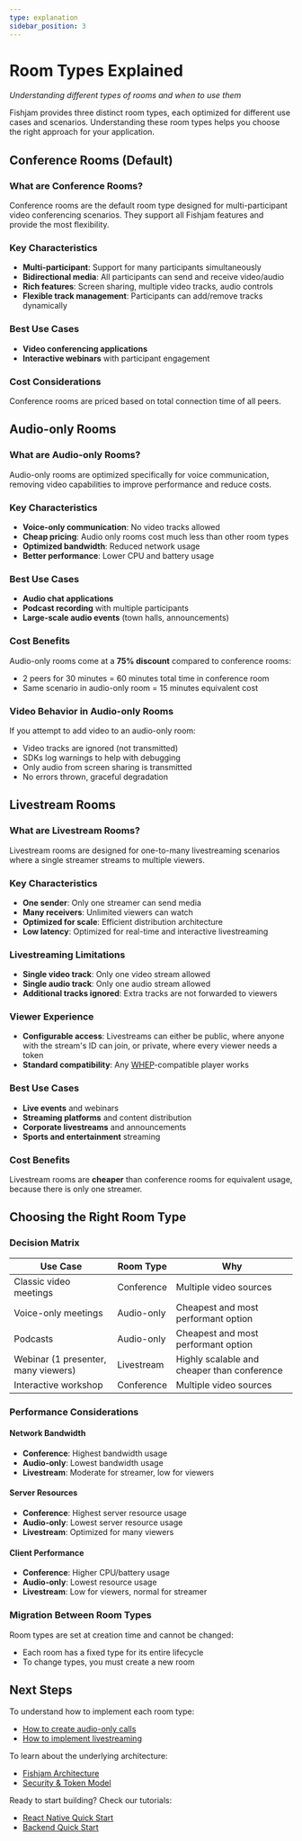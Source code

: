 ```yaml
---
type: explanation
sidebar_position: 3
---
```


# Room Types Explained

_Understanding different types of rooms and when to use them_

Fishjam provides three distinct room types, each optimized for different use cases and scenarios. Understanding these room types helps you choose the right approach for your application.

## Conference Rooms (Default)

### What are Conference Rooms?

Conference rooms are the default room type designed for multi-participant video conferencing scenarios. They support all Fishjam features and provide the most flexibility.

### Key Characteristics

- **Multi-participant**: Support for many participants simultaneously
- **Bidirectional media**: All participants can send and receive video/audio
- **Rich features**: Screen sharing, multiple video tracks, audio controls
- **Flexible track management**: Participants can add/remove tracks dynamically

### Best Use Cases

- **Video conferencing applications**
- **Interactive webinars** with participant engagement

### Cost Considerations

Conference rooms are priced based on total connection time of all peers.

## Audio-only Rooms

### What are Audio-only Rooms?

Audio-only rooms are optimized specifically for voice communication, removing video capabilities to improve performance and reduce costs.

### Key Characteristics

- **Voice-only communication**: No video tracks allowed
- **Cheap pricing**: Audio only rooms cost much less than other room types
- **Optimized bandwidth**: Reduced network usage
- **Better performance**: Lower CPU and battery usage

### Best Use Cases

- **Audio chat applications**
- **Podcast recording** with multiple participants
- **Large-scale audio events** (town halls, announcements)

### Cost Benefits

Audio-only rooms come at a **75% discount** compared to conference rooms:

- 2 peers for 30 minutes = 60 minutes total time in conference room
- Same scenario in audio-only room = 15 minutes equivalent cost

### Video Behavior in Audio-only Rooms

If you attempt to add video to an audio-only room:

- Video tracks are ignored (not transmitted)
- SDKs log warnings to help with debugging
- Only audio from screen sharing is transmitted
- No errors thrown, graceful degradation

## Livestream Rooms

### What are Livestream Rooms?

Livestream rooms are designed for one-to-many livestreaming scenarios where a single streamer streams to multiple viewers.

### Key Characteristics

- **One sender**: Only one streamer can send media
- **Many receivers**: Unlimited viewers can watch
- **Optimized for scale**: Efficient distribution architecture
- **Low latency**: Optimized for real-time and interactive livestreaming

### Livestreaming Limitations

- **Single video track**: Only one video stream allowed
- **Single audio track**: Only one audio stream allowed
- **Additional tracks ignored**: Extra tracks are not forwarded to viewers

### Viewer Experience

- **Configurable access**: Livestreams can either be public, where anyone with the stream's ID can join, or private, where every viewer needs a token
- **Standard compatibility**: Any [WHEP](https://blog.swmansion.com/building-interactive-streaming-apps-webrtc-whip-whep-explained-d38f4825ec90)-compatible player works

### Best Use Cases

- **Live events** and webinars
- **Streaming platforms** and content distribution
- **Corporate livestreams** and announcements
- **Sports and entertainment** streaming

### Cost Benefits

Livestream rooms are **cheaper** than conference rooms for equivalent usage, because there is only one streamer.

## Choosing the Right Room Type

### Decision Matrix

| Use Case                            | Room Type  | Why                                         |
| ----------------------------------- | ---------- | ------------------------------------------- |
| Classic video meetings              | Conference | Multiple video sources                      |
| Voice-only meetings                 | Audio-only | Cheapest and most performant option         |
| Podcasts                            | Audio-only | Cheapest and most performant option         |
| Webinar (1 presenter, many viewers) | Livestream | Highly scalable and cheaper than conference |
| Interactive workshop                | Conference | Multiple video sources                      |

### Performance Considerations

#### Network Bandwidth

- **Conference**: Highest bandwidth usage
- **Audio-only**: Lowest bandwidth usage
- **Livestream**: Moderate for streamer, low for viewers

#### Server Resources

- **Conference**: Highest server resource usage
- **Audio-only**: Lowest server resource usage
- **Livestream**: Optimized for many viewers

#### Client Performance

- **Conference**: Higher CPU/battery usage
- **Audio-only**: Lowest resource usage
- **Livestream**: Low for viewers, normal for streamer

### Migration Between Room Types

Room types are set at creation time and cannot be changed:

- Each room has a fixed type for its entire lifecycle
- To change types, you must create a new room

## Next Steps

To understand how to implement each room type:

- [How to create audio-only calls](/how-to/features/audio-only-calls)
- [How to implement livestreaming](/how-to/features/livestreaming)

To learn about the underlying architecture:

- [Fishjam Architecture](/explanation/architecture)
- [Security & Token Model](/explanation/security-tokens)

Ready to start building? Check our tutorials:

- [React Native Quick Start](/tutorials/react-native-quick-start)
- [Backend Quick Start](/tutorials/backend-quick-start)
